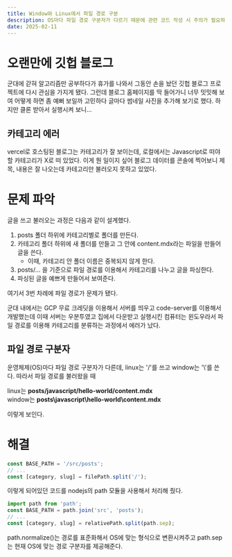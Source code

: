 ---
title: Window와 Linux에서 파일 경로 구분
description: OS마다 파일 경로 구분자가 다르기 때문에 관련 코드 작성 시 주의가 필요하다
date: 2025-02-11
---

# 오랜만에 깃헙 블로그

군대에 갇혀 알고리즘만 공부하다가 휴가를 나와서 그동안 손을 놨던 깃헙 블로그 프로젝트에 다시 관심을 가지게 됐다.
그런데 블로그 홈페이지를 딱 들어가니 너무 밋밋해 보여 어떻게 하면 좀 예뻐 보일까 고민하다 글마다 썸네일 사진을 추가해 보기로 했다.
하지만 클론 받아서 실행시켜 보니...

## 카테고리 에러

vercel로 호스팅된 블로그는 카테고리가 잘 보이는데, 로컬에서는 Javascript로 떠야 할 카테고리가 X로 떠 있었다.
이게 뭔 일이지 싶어 블로그 데이터를 콘솔에 찍어보니 제목, 내용은 잘 나오는데 카테고리만 불러오지 못하고 있었다.

# 문제 파악

글을 쓰고 불러오는 과정은 다음과 같이 설계했다.

1. posts 폴더 하위에 카테고리별로 폴더를 만든다.
2. 카테고리 폴더 하위에 새 폴더를 만들고 그 안에 content.mdx라는 파일을 만들어 글을 쓴다.
   - 이때, 카테고리 안 폴더 이름은 중복되지 않게 한다.
3. posts/... 을 기준으로 파일 경로를 이용해서 카테고리를 나누고 글을 파싱한다.
4. 파싱된 글을 예쁘게 만들어서 보여준다.

여기서 3번 차례에 파일 경로가 문제가 됐다.

군대 내에서는 GCP 무료 크레딧을 이용해서 서버를 띄우고 code-server를 이용해서 개발했는데 이때 서버는 우분투였고
집에서 다운받고 실행시킨 컴퓨터는 윈도우라서 파일 경로를 이용해 카테고리를 분류하는 과정에서 에러가 났다.

## 파일 경로 구분자

운영체제(OS)마다 파일 경로 구분자가 다른데, linux는 '/'를 쓰고 window는 '\\'를 쓴다.
따라서 파일 경로를 불러왔을 때

linux는 **posts/javascript/hello-world/content.mdx**  
window는 **posts\javascript\hello-world\content.mdx**

이렇게 보인다.

# 해결

```javascript
const BASE_PATH = '/src/posts';
// ...
const [category, slug] = filePath.split('/');
```

이렇게 되어있던 코드를 nodejs의 path 모듈을 사용해서 처리해 줬다.

```javascript
import path from 'path';
const BASE_PATH = path.join('src', 'posts');
// ...
const [category, slug] = relativePath.split(path.sep);
```

path.normalize()는 경로를 표준화해서 OS에 맞는 형식으로 변환시켜주고
path.sep는 현재 OS에 맞는 경로 구분자를 제공해준다.

